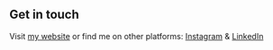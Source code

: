 ## Get in touch

Visit [my website](https://alazmi.gatsbyjs.io/) or find me on other platforms: [Instagram](https://www.instagram.com/alazmi07/) & [LinkedIn](https://www.linkedin.com/in/alazmi07/)
